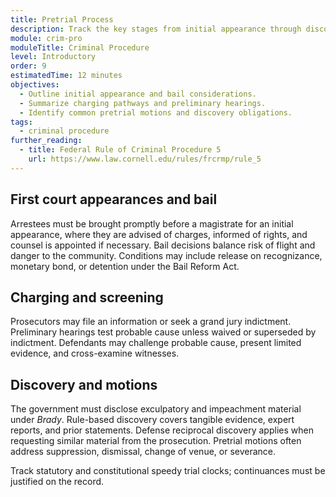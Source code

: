 ```yaml
---
title: Pretrial Process
description: Track the key stages from initial appearance through discovery and pretrial motions.
module: crim-pro
moduleTitle: Criminal Procedure
level: Introductory
order: 9
estimatedTime: 12 minutes
objectives:
  - Outline initial appearance and bail considerations.
  - Summarize charging pathways and preliminary hearings.
  - Identify common pretrial motions and discovery obligations.
tags:
  - criminal procedure
further_reading:
  - title: Federal Rule of Criminal Procedure 5
    url: https://www.law.cornell.edu/rules/frcrmp/rule_5
---
```


## First court appearances and bail

Arrestees must be brought promptly before a magistrate for an initial appearance, where they are advised of charges, informed of rights, and counsel is appointed if necessary. Bail decisions balance risk of flight and danger to the community. Conditions may include release on recognizance, monetary bond, or detention under the Bail Reform Act.

## Charging and screening

Prosecutors may file an information or seek a grand jury indictment. Preliminary hearings test probable cause unless waived or superseded by indictment. Defendants may challenge probable cause, present limited evidence, and cross-examine witnesses.

## Discovery and motions

The government must disclose exculpatory and impeachment material under *Brady*. Rule-based discovery covers tangible evidence, expert reports, and prior statements. Defense reciprocal discovery applies when requesting similar material from the prosecution. Pretrial motions often address suppression, dismissal, change of venue, or severance.

<Callout kind="tip" title="Speedy trial reminders">
  Track statutory and constitutional speedy trial clocks; continuances must be justified on the record.
</Callout>
